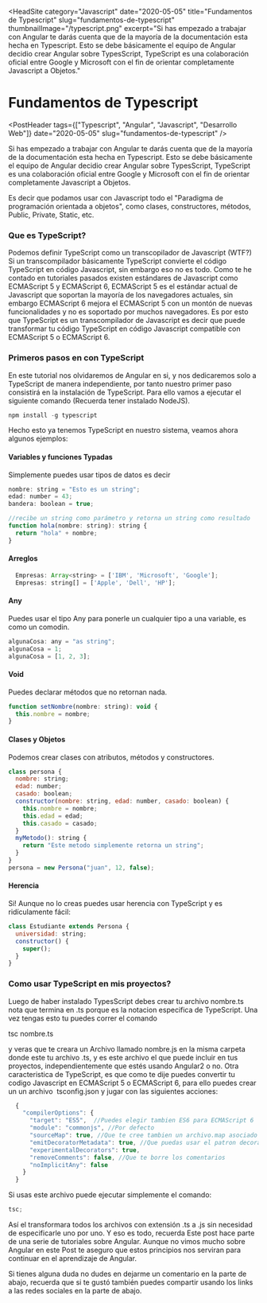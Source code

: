 
<HeadSite
  category="Javascript"
  date="2020-05-05"
  title="Fundamentos de Typescript"
  slug="fundamentos-de-typescript"
  thumbnailImage="/typescript.png"
  excerpt="Si has empezado a trabajar con Angular te darás cuenta que de la mayoría de la documentación esta hecha en Typescript. Esto se debe básicamente el equipo de Angular decidio crear Angular sobre TypesScript, TypeScript es una colaboración oficial entre Google y Microsoft con el fin de orientar completamente Javascript a Objetos."
></HeadSite>

# Fundamentos de Typescript

<PostHeader
  tags={["Typescript", "Angular", "Javascript", "Desarrollo Web"]}
  date="2020-05-05"
  slug="fundamentos-de-typescript"
/>

Si has empezado a trabajar con Angular te darás cuenta que de la mayoría de la documentación esta hecha en Typescript. Esto se debe básicamente el equipo de Angular decidio crear Angular sobre TypesScript, TypeScript es una colaboración oficial entre Google y Microsoft con el fin de orientar completamente Javascript a Objetos.

Es decir que podamos usar con Javascript todo el "Paradigma de programación orientada a objetos", como clases, constructores, métodos, Public, Private, Static, etc.

### Que es TypeScript?

Podemos definir TypeScript como un transcopilador de Javascript (WTF?) Si un transcompilador básicamente TypeScript convierte el código TypeScript en código Javascript, sin embargo eso no es todo. Como te he contado en tutoriales pasados existen estándares de Javascript como ECMAScript 5 y ECMAScript 6, ECMAScript 5 es el estándar actual de Javascript que soportan la mayoría de los navegadores actuales, sin embargo ECMAScript 6 mejora el ECMAScript 5 con un montón de nuevas funcionalidades y no es soportado por muchos navegadores. Es por esto que TypeScript es un transcompilador de Javascript es decir que puede transformar tu código TypeScript en código Javascript compatible con ECMAScript 5 o ECMAScript 6.

### Primeros pasos en con TypeScript

En este tutorial nos olvidaremos de Angular en si, y nos dedicaremos solo a TypeScript de manera independiente, por tanto nuestro primer paso consistirá en la instalación de TypeScript. Para ello vamos a ejecutar el siguiente comando (Recuerda tener instalado NodeJS).

```js
npm install -g typescript
```

Hecho esto ya tenemos TypeScript en nuestro sistema, veamos ahora algunos ejemplos:

#### Variables y funciones Typadas

Simplemente puedes usar tipos de datos es decir

```js
nombre: string = "Esto es un string";
edad: number = 43;
bandera: boolean = true;

//recibe un string como parámetro y retorna un string como resultado
function hola(nombre: string): string {
  return "hola" + nombre;
}
```

#### Arreglos

```js
  Empresas: Array<string> = ['IBM', 'Microsoft', 'Google'];
  Empresas: string[] = ['Apple', 'Dell', 'HP'];
```

#### Any

Puedes usar el tipo Any para ponerle un cualquier tipo a una variable, es como un comodin.

```js
algunaCosa: any = "as string";
algunaCosa = 1;
algunaCosa = [1, 2, 3];
```

#### Void

Puedes declarar métodos que no retornan nada.

```js
function setNombre(nombre: string): void {
  this.nombre = nombre;
}
```

#### Clases y Objetos

Podemos crear clases con atributos, métodos y constructores.

```js
class persona {
  nombre: string;
  edad: number;
  casado: boolean;
  constructor(nombre: string, edad: number, casado: boolean) {
    this.nombre = nombre;
    this.edad = edad;
    this.casado = casado;
  }
  myMetodo(): string {
    return "Este metodo simplemente retorna un string";
  }
}
persona = new Persona("juan", 12, false);
```

#### Herencia

Si! Aunque no lo creas puedes usar herencia con TypeScript y es ridículamente fácil:

```js
class Estudiante extends Persona {
  universidad: string;
  constructor() {
    super();
  }
}
```

### Como usar TypeScript en mis proyectos?

Luego de haber instalado TypesScript debes crear tu archivo nombre.ts nota que termina en .ts porque es la notacion especifica de TypeScript. Una vez tengas esto tu puedes correr el comando

tsc nombre.ts

y veras que te creara un Archivo llamado nombre.js en la misma carpeta donde este tu archivo .ts, y es este archivo el que puede incluir en tus proyectos, independientemente que estés usando Angular2 o no. Otra caracteristica de TypeScript, es que como te dije puedes convertir tu codigo Javascript en ECMAScript 5 o ECMAScript 6, para ello puedes crear un un archivo  tsconfig.json y jugar con las siguientes acciones:

```js
  {
    "compilerOptions": {
      "target": "ES5",  //Puedes elegir tambien ES6 para ECMAScript 6
      "module": "commonjs", //Por defecto
      "sourceMap": true, //Que te cree tambien un archivo.map asociado
      "emitDecoratorMetadata": true, //Que puedas usar el patron decorador
      "experimentalDecorators": true,
      "removeComments": false, //Que te borre los comentarios
      "noImplicitAny": false
    }
  }
```

Si usas este archivo puede ejecutar simplemente el comando:

```js
tsc;
```

Así el transformara todos los archivos con extensión .ts a .js sin necesidad de especificarle uno por uno. Y eso es todo, recuerda Este post hace parte de una serie de tutoriales sobre Angular. Aunque no vimos mucho sobre Angular en este Post te aseguro que estos principios nos serviran para continuar en el aprendizaje de Angular.

Si tienes alguna duda no dudes en dejarme un comentario en la parte de abajo, recuerda que si te gustó también puedes compartir usando los links a las redes sociales en la parte de abajo.

<Discuss slug="fundamentos-de-typescript" />
